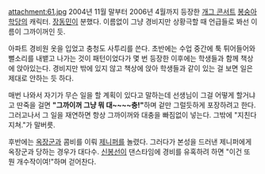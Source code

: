 attachment:61.jpg
2004년 11월 말부터 2006년 4월까지 등장한 [[개그 콘서트]] [[봉숭아 학당]]의 캐릭터. [[장동민]]이 분했다.
이름없이 그냥 경비지만 상황극할 때 언급들로 봐선 이름이 그까이꺼인 듯.

아파트 경비원 옷을 입었고 충청도 사투리를 쓴다. 초반에는 수업 중간에 툭 튀어들어와 뻘소리를 내뱉고 나가는 것이 패턴이었다가 몇 번 등장한 이후에는 학생들과 함께 책상에 앉아있는다. 경비지만 밖에 있지 않고 책상에 앉아 학생들과 같이 있는 걸 보면 일은 제대로 안하는 듯 하다.

매번 나와서 자기가 무슨 일을 할 계획이 있다고 말하는데 선생님이 그걸 어떻게 할거냐고 딴죽을 걸면 '''"그까이꺼 그냥 뭐 대~~~~충!"'''하며 겉만 그럴듯하게 포장하려고 한다. 그러고나서 그 일을 재연하면 항상 그까이꺼와 대충을 빠짐없이 넣는다. 그밖에 "지친다 지쳐."가 말버릇.

후반에는 [[옥장군]]과 콤비를 이뤄 [[제니퍼]]를 놀렸다. 그러다가 본성을 드러낸 제니퍼에게 옥장군과 당하는 경우가 대다수. [[신봉선]]이 댄스타임에 경비를 유혹하려 하면 "이건 또 뭔 개수작이여!"하며 걷어찬다.
